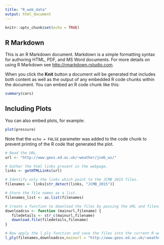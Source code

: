 ```yaml
---
title: "R_web_data"
output: html_document
---
```


```r
knitr::opts_chunk$set(echo = TRUE)
```

## R Markdown

This is an R Markdown document. Markdown is a simple formatting syntax for authoring HTML, PDF, and MS Word documents. For more details on using R Markdown see <http://rmarkdown.rstudio.com>.

When you click the **Knit** button a document will be generated that includes both content as well as the output of any embedded R code chunks within the document. You can embed an R code chunk like this:

```r
summary(cars)
```

## Including Plots

You can also embed plots, for example:

```r
plot(pressure)
```

Note that the `echo = FALSE` parameter was added to the code chunk to prevent printing of the R code that generated the plot.
```r
# Read the URL.
url <- "http://www.geos.ed.ac.uk/~weather/jcmb_ws/"

# Gather the html links present in the webpage.
links <- getHTMLLinks(url)

# Identify only the links which point to the JCMB 2015 files. 
filenames <- links[str_detect(links, "JCMB_2015")]

# Store the file names as a list.
filenames_list <- as.list(filenames)

# Create a function to download the files by passing the URL and filename list.
downloadcsv <- function (mainurl,filename) {
   filedetails <- str_c(mainurl,filename)
   download.file(filedetails,filename)
}

# Now apply the l_ply function and save the files into the current R working directory.
l_ply(filenames,downloadcsv,mainurl = "http://www.geos.ed.ac.uk/~weather/jcmb_ws/")
```

